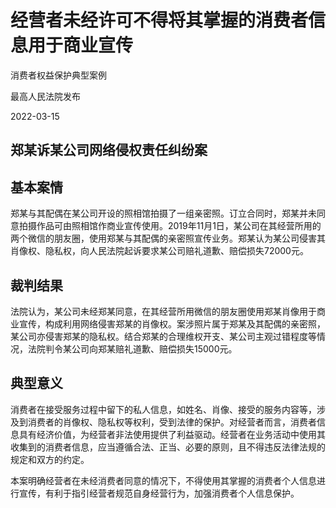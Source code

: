 # 经营者未经许可不得将其掌握的消费者信息用于商业宣传

消费者权益保护典型案例

最高人民法院发布

2022-03-15

  

## 郑某诉某公司网络侵权责任纠纷案

## 基本案情

郑某与其配偶在某公司开设的照相馆拍摄了一组亲密照。订立合同时，郑某并未同意拍摄作品可由照相馆作商业宣传使用。2019年11月1日，某公司在其经营所用的两个微信的朋友圈，使用郑某与其配偶的亲密照宣传业务。郑某认为某公司侵害其肖像权、隐私权，向人民法院起诉要求某公司赔礼道歉、赔偿损失72000元。

## 裁判结果

法院认为，某公司未经郑某同意，在其经营所用微信的朋友圈使用郑某肖像用于商业宣传，构成利用网络侵害郑某的肖像权。案涉照片属于郑某及其配偶的亲密照，某公司亦侵害郑某的隐私权。结合郑某的合理维权开支、某公司主观过错程度等情况，法院判令某公司向郑某赔礼道歉、赔偿损失15000元。

## 典型意义

消费者在接受服务过程中留下的私人信息，如姓名、肖像、接受的服务内容等，涉及到消费者的肖像权、隐私权等权利，受到法律的保护。对经营者而言，消费者信息具有经济价值，为经营者非法使用提供了利益驱动。经营者在业务活动中使用其收集到的消费者信息，应当遵循合法、正当、必要的原则，且不得违反法律法规的规定和双方的约定。

本案明确经营者在未经消费者同意的情况下，不得使用其掌握的消费者个人信息进行宣传，有利于指引经营者规范自身经营行为，加强消费者个人信息保护。